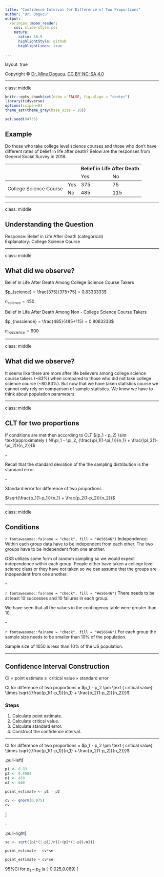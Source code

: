 ```yaml
---
title: "Confidence Interval for Difference of Two Proportions"
author: "Dr. Dogucu"
output: 
  xaringan::moon_reader:
    css: slide-style.css
    nature:
      ratio: 16:9
      highlightStyle: github
      highlightLines: true
      
---
```


layout: true
  
<div class="my-header"></div>

<div class="my-footer"> 
 Copyright &copy; <a href="https://mdogucu.ics.uci.edu">Dr. Mine Dogucu</a>. <a href="https://creativecommons.org/licenses/by-nc-sa/4.0/">CC BY-NC-SA 4.0</a></div> 


---


class: middle

```r
knitr::opts_chunk$set(echo = FALSE, fig.align = "center")
library(tidyverse)
options(scipen=0)
theme_set(theme_gray(base_size = 18))

set.seed(84735)


```




## Example

Do those who take college level science courses and those who don't have different rates of belief in life after death? Below are the responses from General Social Survey in 2018.



<table align = "center">
<thead>
  <tr>
    <th colspan="2" rowspan="2"></th>
    <th colspan="2">Belief in Life After Death</th>
  </tr>
  <tr>
    <td>Yes</td>
    <td>No<br></td>
  </tr>
</thead>
<tbody>
  <tr>
    <td rowspan="2">College Science Course<br></td>
    <td>Yes</td>
    <td>375</td>
    <td>75</td>
  </tr>
  <tr>
    <td>No</td>
    <td>485</td>
    <td>115</td>
  </tr>
</tbody>
</table>

---

class: middle

## Understanding the Question

Response: Belief in Life After Death (categorical)   
Explanatory: College Science Course 

---

class: middle

## What did we observe?

Belief in Life After Death Among College Science Course Takers

$p_{science} = \frac{375}{375+75} = 0.8333333$  

$n_{science} = 450$

Belief in Life After Death Among Non - College Science Course Takers

$p_{noscience} = \frac{485}{485+115} = 0.8083333$  

$n_{noscience} = 600$

---

class: middle

## What did we observe?


It seems like there are more after life believers among college science course takers (~83%) when compared to those who did not take college science course (~80.83%). But now that we have taken statistics course we cannot only rely on comparison of sample statistics. We know we have to think about population parameters.

---

class: middle

## CLT for two proportions

If conditions are met then according to CLT $(p_1 - p_2) \sim \text{approximately } N(\pi_1 - \pi_2,  {\frac{\pi_1(1-\pi_1)}{n_1} + \frac{\pi_2(1-\pi_2)}{n_2}})$

--

Recall that the standard deviation of the the sampling distribution is the standard error.

--

Standard error for difference of two proportions

$\sqrt{\frac{p_1(1-p_1)}{n_1} + \frac{p_2(1-p_2)}{n_2}}$

---

class: middle

## Conditions

`r fontawesome::fa(name = "check", fill = "#e56646")` Independence: Within each group data have to be independent from each other. The two groups have to be independent from one another.

GSS utilizes some form of random sampling so we would expect independence within each group. People either have taken a college level science class or they have not taken so we can assume that the groups are independent from one another.

--

`r fontawesome::fa(name = "check", fill = "#e56646")` There needs to be at least 10 successes and 10 failures in each group.

We have seen that all the values in the contingency table were greater than 10.

--

`r fontawesome::fa(name = "check", fill = "#e56646")` For each group the sample size needs to be smaller than 10% of the population. 

Sample size of 1050 is less than 10% of the US population.

---


## Confidence Interval Construction 

CI = $\text{point estimate} \pm \text { critical value} \times \text{standard error}$

CI for difference of two proportions = $p_1 - p_2 \pm \text { critical value} \times \sqrt{{\frac{p_1(1-p_1)}{n_1} + \frac{p_2(1-p_2)}{n_2}}}$

### Steps

1. Calculate point estimate.  
2. Calculate critical value.
3. Calculate standard error.
4. Construct the confidence interval.


---

CI for difference of two proportions = $p_1 - p_2 \pm \text { critical value} \times \sqrt{{\frac{p_1(1-p_1)}{n_1} + \frac{p_2(1-p_2)}{n_2}}}$

.pull-left[

```r
p1 <- 0.83
p2 <- 0.8083
n1 <- 450
n2 <- 600

point_estimate <- p1 - p2

cv <- qnorm(0.975)
cv

```

]

--

.pull-right[
```r
se <- sqrt((p1*(1-p1)/n1)+(p2*(1-p2)/n2))

point_estimate - cv*se

point_estimate + cv*se
```

95%CI for $p_1-p_2$ is (-0.025,0.069)
]
